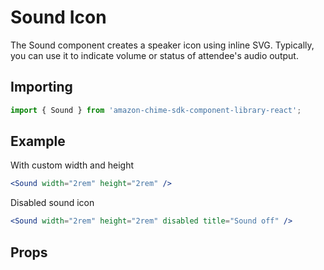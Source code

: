 

# Sound Icon

The Sound component creates a speaker icon using inline SVG. Typically, you can use it to indicate volume or status of attendee's audio output.

## Importing

```javascript
import { Sound } from 'amazon-chime-sdk-component-library-react';
```

## Example

With custom width and height

<ThemeProvider theme={lightTheme}>
  <Preview>
    <Sound width="2rem" height="2rem" />
  </Preview>
</ThemeProvider>

```jsx
<Sound width="2rem" height="2rem" />
```

Disabled sound icon

<ThemeProvider theme={lightTheme}>
  <Preview>
    <Sound width="2rem" height="2rem" disabled title="Sound off" />
  </Preview>
</ThemeProvider>

```jsx
<Sound width="2rem" height="2rem" disabled title="Sound off" />
```

## Props

<Props of={Sound} />
